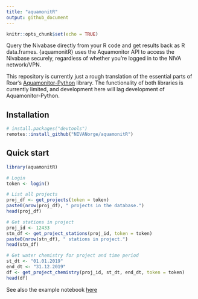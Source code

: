 ```yaml
---
title: "aquamonitR"
output: github_document
---
```


```r
knitr::opts_chunk$set(echo = TRUE)
```

Query the Nivabase directly from your R code and get results back as R data.frames. {aquamonitR} uses the Aquamonitor API to access the Nivabase securely, regardless of whether you're logged in to the NIVA network/VPN. 

This repository is currently just a rough translation of the essential parts of Roar's [Aquamonitor-Python](https://github.com/NIVANorge/Aquamonitor-Python) library. The functionality of both libraries is currently limited, and development here will lag development of Aquamonitor-Python.

## Installation

```r
# install.packages("devtools")
remotes::install_github("NIVANorge/aquamonitR")
```

## Quick start

```r
library(aquamonitR)

# Login
token <- login()

# List all projects
proj_df <- get_projects(token = token)
paste0(nrow(proj_df), " projects in the database.")
head(proj_df)

# Get stations in project
proj_id <- 12433
stn_df <- get_project_stations(proj_id, token = token)
paste0(nrow(stn_df), " stations in project.")
head(stn_df)

# Get water chemistry for project and time period
st_dt <- "01.01.2019"
end_dt <- "31.12.2019"
df <- get_project_chemistry(proj_id, st_dt, end_dt, token = token)
head(df)
```

See also the example notebook [here](https://nbviewer.jupyter.org/github/NIVANorge/aquamonitR/blob/main/examples/query_chem.ipynb)
